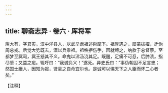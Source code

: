 ```yaml
---
---
---
```

title: 聊斋志异 · 卷六 · 厍将军
---

厍大有，字君实，汉中洋县人，以武举隶祖述舜麾下。祖厚遇之，屡蒙拔擢，迁伪周总戎。后觉大势既去，潜以兵乘祖。祖格拒伤手，因就缚之，纳款于总督蔡。至都梦至冥司，冥王怒其不义，命鬼以沸汤浇其足。既醒，足痛不可忍，后肿溃，指尽堕；又益之疟。辄呼曰：“我诚负义！”遂死。异史氏曰：“事伪朝固不足言忠；然国士庸人，因知为报，贤豪之自命宜尔也。是诚可以惕天下之人臣而怀二心者矣。”

【注释】

